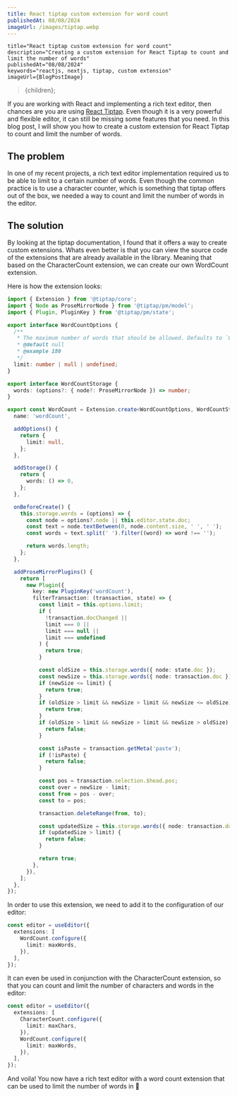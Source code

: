 ```yaml
---
title: React tiptap custom extension for word count
publishedAt: 08/08/2024
imageUrl: /images/tiptap.webp
---
```



    title="React tiptap custom extension for word count"
    description="Creating a custom extension for React Tiptap to count and limit the number of words"
    publishedAt="08/08/2024"
    keywords="reactjs, nextjs, tiptap, custom extension"
    imageUrl={BlogPostImage}
>{children}</BlogPostLayout>;

If you are working with React and implementing a rich text editor, then chances are you are using [React Tiptap](https://tiptap.dev/).
Even though it is a very powerful and flexible editor, it can still be missing some features that you need.
In this blog post, I will show you how to create a custom extension for React Tiptap to count and limit the number of words.

## The problem

In one of my recent projects, a rich text editor implementation required us to be able to limit to a certain number of words.
Even though the common practice is to use a character counter, which is something that tiptap offers out of the box, we needed a way to count and limit the number of words in the editor.

## The solution

By looking at the tiptap documentation, I found that it offers a way to create custom extensions.
Whats even better is that you can view the source code of the extensions that are already available in the library.
Meaning that based on the CharacterCount extension, we can create our own WordCount extension.

Here is how the extension looks:

```typescript
import { Extension } from '@tiptap/core';
import { Node as ProseMirrorNode } from '@tiptap/pm/model';
import { Plugin, PluginKey } from '@tiptap/pm/state';

export interface WordCountOptions {
  /**
   * The maximum number of words that should be allowed. Defaults to `0`.
   * @default null
   * @example 180
   */
  limit: number | null | undefined;
}

export interface WordCountStorage {
  words: (options?: { node?: ProseMirrorNode }) => number;
}

export const WordCount = Extension.create<WordCountOptions, WordCountStorage>({
  name: 'wordCount',

  addOptions() {
    return {
      limit: null,
    };
  },

  addStorage() {
    return {
      words: () => 0,
    };
  },

  onBeforeCreate() {
    this.storage.words = (options) => {
      const node = options?.node || this.editor.state.doc;
      const text = node.textBetween(0, node.content.size, ' ', ' ');
      const words = text.split(' ').filter((word) => word !== '');

      return words.length;
    };
  },

  addProseMirrorPlugins() {
    return [
      new Plugin({
        key: new PluginKey('wordCount'),
        filterTransaction: (transaction, state) => {
          const limit = this.options.limit;
          if (
            !transaction.docChanged ||
            limit === 0 ||
            limit === null ||
            limit === undefined
          ) {
            return true;
          }

          const oldSize = this.storage.words({ node: state.doc });
          const newSize = this.storage.words({ node: transaction.doc });
          if (newSize <= limit) {
            return true;
          }
          if (oldSize > limit && newSize > limit && newSize <= oldSize) {
            return true;
          }
          if (oldSize > limit && newSize > limit && newSize > oldSize) {
            return false;
          }

          const isPaste = transaction.getMeta('paste');
          if (!isPaste) {
            return false;
          }

          const pos = transaction.selection.$head.pos;
          const over = newSize - limit;
          const from = pos - over;
          const to = pos;

          transaction.deleteRange(from, to);

          const updatedSize = this.storage.words({ node: transaction.doc });
          if (updatedSize > limit) {
            return false;
          }

          return true;
        },
      }),
    ];
  },
});
````

In order to use this extension, we need to add it to the configuration of our editor:

```typescript
const editor = useEditor({
  extensions: [
    WordCount.configure({
      limit: maxWords,
    }),
  ],
});
```

It can even be used in conjunction with the CharacterCount extension, so that you can count and limit the number of characters and words in the editor:

```typescript
const editor = useEditor({
  extensions: [
    CharacterCount.configure({
      limit: maxChars,
    }),
    WordCount.configure({
      limit: maxWords,
    }),
  ],
});
```

And voila! You now have a rich text editor with a word count extension that can be used to limit the number of words in
🎉
